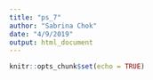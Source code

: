 ```yaml
---
title: "ps_7"
author: "Sabrina Chok"
date: "4/9/2019"
output: html_document
---
```


```r
knitr::opts_chunk$set(echo = TRUE)
```

